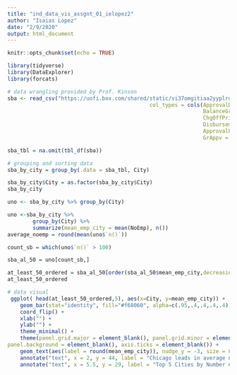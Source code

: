```yaml
---
title: "ind_data_vis_assgnt_01_ielopez2"
author: "Isaias Lopez"
date: "2/9/2020"
output: html_document
---
```


```r
knitr::opts_chunk$set(echo = TRUE)
```

```r
library(tidyverse)
library(DataExplorer)
library(forcats)

# data wrangling provided by Prof. Kinson
sba <- read_csv("https://uofi.box.com/shared/static/vi37omgitiaa2yyplrom779qvwk1g14x.csv", 
                                             col_types = cols(ApprovalDate = col_date(format = "%d-%b-%y"), 
                                                              BalanceGross = col_number(), ChgOffDate = col_date(format = "%d-%b-%y"), 
                                                              ChgOffPrinGr = col_number(), DisbursementDate = col_date(format = "%d-%b-%y"), 
                                                              DisbursementGross = col_number(), 
                                                              ApprovalFY = col_integer(),
                                                              GrAppv = col_number(), SBA_Appv = col_number()))

sba_tbl = na.omit(tbl_df(sba))

# grouping and sorting data
sba_by_city = group_by(.data = sba_tbl, City)

sba_by_city$City = as.factor(sba_by_city$City)
sba_by_city

uno <- sba_by_city %>% group_by(City) 

uno <-sba_by_city %>%
        group_by(City) %>%
        summarize(mean_emp_city = mean(NoEmp), n())
average_noemp = round(mean(uno$`n()`))

count_sb = which(uno$`n()` > 100)

sba_al_50 = uno[count_sb,]

at_least_50_ordered = sba_al_50[order(sba_al_50$mean_emp_city,decreasing = TRUE),]
at_least_50_ordered

# data visual
 ggplot( head(at_least_50_ordered,5), aes(x=City, y=mean_emp_city)) +
    geom_bar(stat="identity", fill="#f68060", alpha=c(.95,.4,.4,.4,.4), width=.55) +
    coord_flip() +
    xlab("") +
    ylab("") +
    theme_minimal() +
    theme(panel.grid.major = element_blank(), panel.grid.minor = element_blank(),
panel.background = element_blank(), axis.ticks = element_blank()) +
    geom_text(aes(label = round(mean_emp_city)), nudge_y = -3, size = 8, colour = "#FFFFFF") + 
    annotate("text", x = 2, y = 44, label = "Chicago leads in average number of\nemployees with cities having more\nthan 100 small businesses.", colour = "#0058bd") +
    annotate("text", x = 5.5, y = 29, label = "Top 5 Cities by Number of Employees in Small Businesses", colour = "#000000", size = 5)

```

